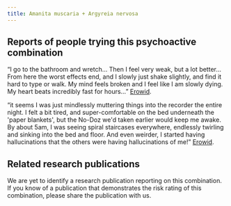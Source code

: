 ---
title: Amanita muscaria + Argyreia nervosa
---
## Reports of people trying this psychoactive combination

“I go to the bathroom and wretch… Then I feel very weak, but a lot better…
From here the worst effects end, and I slowly just shake slightly, and find it hard to type or walk. My mind feels broken and I feel like I am slowly dying. My heart beats incredibly fast for hours…” [Erowid](https://erowid.org/experiences/exp.php?ID=62950).

“it seems I was just mindlessly muttering things into the recorder the entire night. I felt a bit tired, and super-comfortable on the bed underneath the 'paper blankets', but the No-Doz we'd taken earlier would keep me awake. By about 5am, I was seeing spiral staircases everywhere, endlessly twirling and sinking into the bed and floor. And even weirder, I started having hallucinations that the others were having hallucinations of me!” [Erowid](https://erowid.org/experiences/exp.php?ID=52240).


## Related research publications

We are yet to identify a research publication reporting on this combination. If you know of a publication that demonstrates the risk rating of this combination, please share the publication with us.

